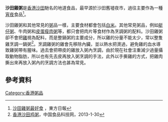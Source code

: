 {{Infobox prepared food
| name             = 沙田雞粥
| image            = 
| caption          = 
| alternate_name   = 
| country          = [[香港|香港]]
| course           = 
| type             = [[粥|粥]]
| served           = 熱
| main_ingredient  = [[白米|白米]]、[[水|水]]和[[雞|雞]]
| variations       = 
| other            = 
}}
'''沙田雞粥'''是[[香港|香港]][[沙田_(香港)|沙田]]馳名的地道食品，最早源於沙田舊墟夜市，過往主要作為一種[[宵夜|宵夜]]食品<ref>[http://2008.on.cc/beijing_food_13.html 沙田雞粥最好食] {{Wayback|url=http://2008.on.cc/beijing_food_13.html |date=20141103122822 }}，東方日報</ref>。

沙田雞粥和其他常見的[[粥|粥]]品一樣，主要食材都會包括[[白米|白米]]。其他常見粥品，例如[[艇仔粥|艇仔粥]]、牛肉粥和[[皮蛋瘦肉粥|皮蛋瘦肉粥]]等，都只會把肉片等食材作為烹調粥的配料。沙田雞粥卻不會把[[雞|雞]]視為配料，而是整鍋粥的主要成分，所以雞的分量不能太少，常以整隻雞烹調一鍋粥<ref>[http://www.tech-food.com/kndata/1048/0097210.htm 香港沙田鸡粥]，中国食品科技网，2013-1-30</ref>。烹調雞粥的雞會先移除內臟，並以熱水把燙過，避免雞的血水導致雞粥帶有腥味。過去會把帶皮的雞放入粥內烹調，由於現在社會注重減少過量攝取動物脂肪，所以也有先去皮再放入粥烹調的手法，此外以手撕雞的方式，把雞肉撕出來再放入粥內的烹調方法也甚為常見。

== 參考資料 ==
{{reflist}}

{{food-stub}}
[[Category:香港粥品|Category:香港粥品]]
